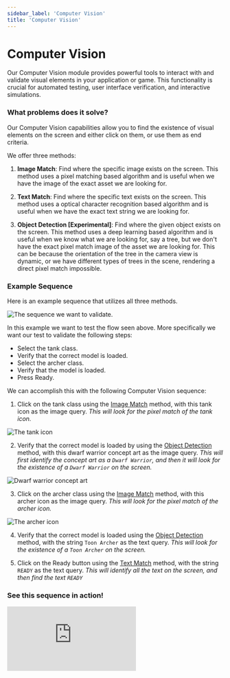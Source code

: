 ```yaml
---
sidebar_label: 'Computer Vision'
title: 'Computer Vision'
---
```


# Computer Vision

Our Computer Vision module provides powerful tools to interact with and validate visual elements in your application or game. This functionality is crucial for automated testing, user interface verification, and interactive simulations.

### What problems does it solve?

Our Computer Vision capabilities allow you to find the existence of visual elements on the screen and either click on them, or use them as end criteria.

We offer three methods:

1. **Image Match**: Find where the specific image exists on the screen. This method uses a pixel matching based algorithm and is useful when we have the image of the exact asset we are looking for.

2. **Text Match**: Find where the specific text exists on the screen. This method uses a optical character recognition based algorithm and is useful when we have the exact text string we are looking for.

3. **Object Detection [Experimental]**:  Find where the given object exists on the screen. This method uses a deep learning based algorithm and is useful when we know what we are looking for, say a tree, but we don't have the exact pixel match image of the asset we are looking for. This can be because the orientation of the tree in the camera view is dynamic, or we have different types of trees in the scene, rendering a direct pixel match impossible.

### Example Sequence

Here is an example sequence that utilizes all three methods. 

![The sequence we want to validate.](img/desired_outcome.gif)

In this example we want to test the flow seen above. More specifically we want our test to validate the following steps:
- Select the tank class.
- Verify that the correct model is loaded.
- Select the archer class.
- Verify that the model is loaded.
- Press Ready.

We can accomplish this with the following Computer Vision sequence:
1. Click on the tank class using the [Image Match](computer-vision/image-match.mdx) method, with this tank icon as the image query. *This will look for the pixel match of the tank icon.*

![The tank icon](img/tank_icon.jpg)

2. Verify that the correct model is loaded by using the [Object Detection](computer-vision/object-detection.mdx) method, with this dwarf warrior concept art as the image query. *This will first identify the concept art as a `Dwarf Warrior`, and then it will look for the existence of a `Dwarf Warrior` on the screen.*

![Dwarf warrior concept art](img/dwarf_warrior_concept_art.jpg)

3. Click on the archer class using the [Image Match](computer-vision/image-match.mdx) method, with this archer icon as the image query. *This will look for the pixel match of the archer icon.*

![The archer icon](img/archer_icon.jpg)

4. Verify that the correct model is loaded using the [Object Detection](computer-vision/object-detection.mdx) method, with the string `Toon Archer` as the text query. *This will look for the existence of a `Toon Archer` on the screen.*

5. Click on the Ready button using the [Text Match](computer-vision/text-match.mdx) method, with the string `READY` as the text query. *This will identify all the text on the screen, and then find the text `READY`*

### See this sequence in action!

<div style={{position: "relative", paddingBottom: "50.40485829959515%", height: 0}}><iframe src="https://www.loom.com/embed/391d9aba528a4bc18a9b0fae43850177?sid=1abb5f48-cbd3-41ea-bacc-75f686aef115" frameborder="0" webkitallowfullscreen mozallowfullscreen allowfullscreen style={{position: "absolute", top: 0, left: 0, width: "100%", height: "100%"}}></iframe></div>